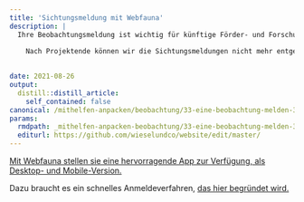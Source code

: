 ```yaml
---
title: 'Sichtungsmeldung mit Webfauna'
description: |
  Ihre Beobachtungsmeldung ist wichtig für künftige Förder- und Forschungsprojekte zugunsten von Wiesel & Co. 
  
    Nach Projektende können wir die Sichtungsmeldungen nicht mehr entgegennehmen und verweisen auf die App von infofauna/CSCF, dem Schweizerischen Zentrum für die Kartografie der Fauna.  

  
date: 2021-08-26
output:
  distill::distill_article:
    self_contained: false
canonical: /mithelfen-anpacken/beobachtung/33-eine-beobachtung-melden-3
params:
  rmdpath: _mithelfen-anpacken-beobachtung/33-eine-beobachtung-melden-3/33-eine-beobachtung-melden-3.Rmd
  editurl: https://github.com/wieselundco/website/edit/master/
---
```

 [Mit Webfauna stellen sie eine hervorragende App zur Verfügung, als Desktop- und Mobile-Version.](https://webfauna.cscf.ch/Webfauna/Welcome.do)
  
Dazu braucht es ein schnelles Anmeldeverfahren, <a href="http://www.cscf.ch/cscf/Webfauna/FAQ#cide2cfa8d1-a0b0-4dc2-9f7a-c710a5176b0f" target="_blank">das hier begründet wird.</a> 

```r



```

<!--http://wieselundco.ch/mithelfen-anpacken/beobachtung/33-eine-beobachtung-melden-3-->

